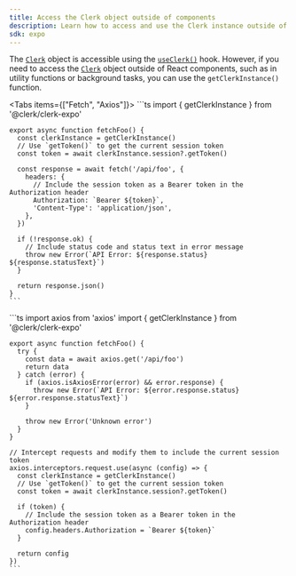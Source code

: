 ```yaml
---
title: Access the Clerk object outside of components
description: Learn how to access and use the Clerk instance outside of React components in Expo applications.
sdk: expo
---
```


The [`Clerk`](/docs/references/javascript/clerk) object is accessible using the [`useClerk()`](/docs/hooks/use-clerk) hook. However, if you need to access the [`Clerk`](/docs/references/javascript/clerk) object outside of React components, such as in utility functions or background tasks, you can use the `getClerkInstance()` function.

<Tabs items={["Fetch", "Axios"]}>
  <Tab>
    ```ts
    import { getClerkInstance } from '@clerk/clerk-expo'

    export async function fetchFoo() {
      const clerkInstance = getClerkInstance()
      // Use `getToken()` to get the current session token
      const token = await clerkInstance.session?.getToken()

      const response = await fetch('/api/foo', {
        headers: {
          // Include the session token as a Bearer token in the Authorization header
          Authorization: `Bearer ${token}`,
          'Content-Type': 'application/json',
        },
      })

      if (!response.ok) {
        // Include status code and status text in error message
        throw new Error(`API Error: ${response.status} ${response.statusText}`)
      }

      return response.json()
    }
    ```
  </Tab>

  <Tab>
    ```ts
    import axios from 'axios'
    import { getClerkInstance } from '@clerk/clerk-expo'

    export async function fetchFoo() {
      try {
        const data = await axios.get('/api/foo')
        return data
      } catch (error) {
        if (axios.isAxiosError(error) && error.response) {
          throw new Error(`API Error: ${error.response.status} ${error.response.statusText}`)
        }

        throw new Error('Unknown error')
      }
    }

    // Intercept requests and modify them to include the current session token
    axios.interceptors.request.use(async (config) => {
      const clerkInstance = getClerkInstance()
      // Use `getToken()` to get the current session token
      const token = await clerkInstance.session?.getToken()

      if (token) {
        // Include the session token as a Bearer token in the Authorization header
        config.headers.Authorization = `Bearer ${token}`
      }

      return config
    })
    ```
  </Tab>
</Tabs>
